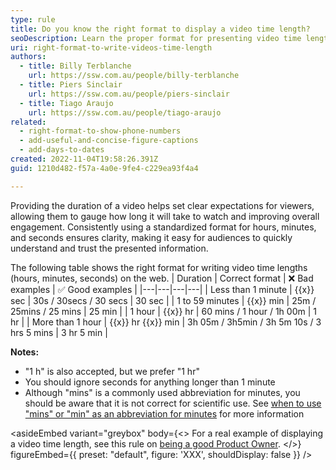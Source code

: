 ```yaml
---
type: rule
title: Do you know the right format to display a video time length?
seoDescription: Learn the proper format for presenting video time lengths (hours, minutes, seconds).
uri: right-format-to-write-videos-time-length
authors:
  - title: Billy Terblanche
    url: https://ssw.com.au/people/billy-terblanche
  - title: Piers Sinclair
    url: https://ssw.com.au/people/piers-sinclair
  - title: Tiago Araujo
    url: https://ssw.com.au/people/tiago-araujo
related:
  - right-format-to-show-phone-numbers
  - add-useful-and-concise-figure-captions
  - add-days-to-dates
created: 2022-11-04T19:58:26.391Z
guid: 1210d482-f57a-4a0e-9fe4-c229ea93f4a4

---
```


Providing the duration of a video helps set clear expectations for viewers, allowing them to gauge how long it will take to watch and improving overall engagement. Consistently using a standardized format for hours, minutes, and seconds ensures clarity, making it easy for audiences to quickly understand and trust the presented information.

The following table shows the right format for writing video time lengths (hours, minutes, seconds) on the web.
| Duration | Correct format | ❌ Bad examples | ✅ Good examples |
|---|---|---|---|
| Less than 1 minute | {{x}} sec | 30s / 30secs / 30 secs | 30 sec |
| 1 to 59 minutes | {{x}} min | 25m / 25mins / 25 mins | 25 min |
| 1 hour | {{x}} hr | 60 mins / 1 hour / 1h 00m | 1 hr |
| More than 1 hour | {{x}} hr {{x}} min | 3h 05m / 3h5min / 3h 5m 10s / 3 hrs 5 mins | 3 hr 5 min |

**Notes:**

* "1 h" is also accepted, but we prefer "1 hr"
* You should ignore seconds for anything longer than 1 minute
* Although "mins" is a commonly used abbreviation for minutes, you should be aware that it is not correct for scientific use. See [when to use "mins" or "min" as an abbreviation for minutes](https://livexp.com/blog/is-it-min-or-mins-in-the-plural) for more information

<asideEmbed
  variant="greybox"
  body={<>
    For a real example of displaying a video time length, see this rule on [being a good Product Owner](/do-you-know-the-how-to-be-a-good-product-owner).
  </>}
  figureEmbed={{
    preset: "default",
    figure: 'XXX',
    shouldDisplay: false
  }}
/>
